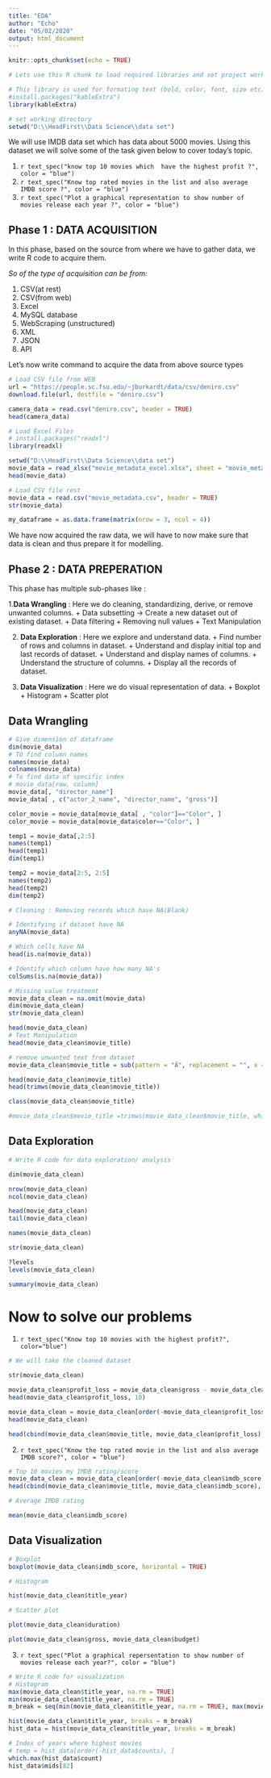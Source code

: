 ```yaml
---
title: "EDA"
author: "Echo"
date: "05/02/2020"
output: html_document
---
```


```r
knitr::opts_chunk$set(echo = TRUE)
```

```r
# Lets use this R chunk to load required libraries and set project working directory

# This library is used for formating text (bold, color, font, size etc)
#install.packages("kableExtra")
library(kableExtra)

# set working directory
setwd("D:\\HeadFirst\\Data Science\\data set")
```

We will use IMDB data set which has data about 5000 movies.
Using this dataset we will solve some of the task given below to cover today's topic.

1. `r text_spec("know top 10 movies which  have the highest profit ?", color = "blue")`
2. `r text_spec("Know top rated movies in the list and also average IMDB score ?", color = "blue")`
3. `r text_spec("Plot a graphical representation to show number of movies release each year ?", color = "blue")`

## Phase 1 : DATA ACQUISITION
In this phase, based on the source from where we have to gather data, we write R code to acquire them.

*So of the type of acquisition can be from:*

1. CSV(at rest)
2. CSV(from web)
3. Excel
4. MySQL database
5. WebScraping (unstructured)
6. XML
7. JSON
8. API

Let's now write command to acquire the data from above source types

```r
# Load CSV file from WEB
url = "https://people.sc.fsu.edu/~jburkardt/data/csv/deniro.csv"
download.file(url, destfile = "deniro.csv")

camera_data = read.csv("deniro.csv", header = TRUE)
head(camera_data)
```


```r
# Load Excel Files
# install.packages("readxl")
library(readxl)

setwd("D:\\HeadFirst\\Data Science\\data set")
movie_data = read_xlsx("movie_metadata_excel.xlsx", sheet = "movie_metadata")
head(movie_data)

```

```r

# Load CSV file rest 
movie_data = read.csv("movie_metadata.csv", header = TRUE)
str(movie_data)

my_dataframe = as.data.frame(matrix(nrow = 3, ncol = 4)) 

```




We have now acquired the raw data, we will have to now make sure that data is clean and thus prepare it for modelling.

###############################################################################################################################################

## Phase 2 : DATA PREPERATION 

This phase has multiple sub-phases like :

1.**Data Wrangling** : Here we do cleaning, standardizing, derive, or remove unwanted columns.
          + Data subsetting -> Create a new dataset out of existing dataset.
          + Data filtering 
          + Removing null values
          + Text Manipulation

2. **Data Exploration** : Here we explore and understand data.
          + Find number of rows and columns in dataset.
          + Understand and display initial top and last records of dataset.
          + Understand and display names of columns.
          + Understand the structure of columns.
          + Display all the records of dataset.
          
3. **Data Visualization** : Here we do visual representation of data.
          + Boxplot
          + Histogram
          + Scatter plot 

## Data Wrangling 
```r
# Give dimension of dataframe
dim(movie_data) 
# TO find column names 
names(movie_data) 
colnames(movie_data)
# To find data of specific index
# movie_data[row, column]
movie_data[, "director_name"]
movie_data[ , c("actor_2_name", "director_name", "gross")]

color_movie = movie_data[movie_data[ , "color"]=="Color", ]
color_movie = movie_data[movie_data$color=="Color", ]

temp1 = movie_data[,2:5]
names(temp1)
head(temp1)
dim(temp1)

temp2 = movie_data[2:5, 2:5]
names(temp2)
head(temp2)
dim(temp2)
```

```r

# Cleaning : Removing records which have NA(Blank)

# Identifying if dataset have NA
anyNA(movie_data)

# Which cells have NA
head(is.na(movie_data))

# Identify which column have how many NA's
colSums(is.na(movie_data))

# Missing value treatment
movie_data_clean = na.omit(movie_data)
dim(movie_data_clean)
str(movie_data_clean)
```

```r

head(movie_data_clean)
# Text Manipulation
head(movie_data_clean$movie_title)

# remove unwanted text from dataset
movie_data_clean$movie_title = sub(pattern = "Â", replacement = "", x = movie_data_clean$movie_title)

head(movie_data_clean$movie_title)
head(trimws(movie_data_clean$movie_title))

class(movie_data_clean$movie_title)

#movie_data_clean$movie_title =trimws(movie_data_clean$movie_title, which = "both")
```

## Data Exploration 

```r
# Write R code for data exploration/ analysis

dim(movie_data_clean)

nrow(movie_data_clean)
ncol(movie_data_clean)

head(movie_data_clean)
tail(movie_data_clean)

names(movie_data_clean)

str(movie_data_clean)

?levels
levels(movie_data_clean)

summary(movie_data_clean)
```

# Now to solve our problems
1. `r text_spec("Know top 10 movies with the highest profit?", color="blue")`

```r
# We will take the cleaned dataset

str(movie_data_clean)

movie_data_clean$profit_loss = movie_data_clean$gross - movie_data_clean$budget
head(movie_data_clean$profit_loss, 10)

movie_data_clean = movie_data_clean[order(-movie_data_clean$profit_loss), ]  
head(movie_data_clean)  

head(cbind(movie_data_clean$movie_title, movie_data_clean$profit_loss),10)

```


2. `r text_spec("Know the top rated movie in the list and also average IMDB score?", color = "blue")`

```r

# Top 10 movies my IMDB rating/score
movie_data_clean = movie_data_clean[order(-movie_data_clean$imdb_score), ]
head(cbind(movie_data_clean$movie_title, movie_data_clean$imdb_score), 10)

# Average IMDB rating

mean(movie_data_clean$imdb_score)

```

## Data Visualization

```r
# Boxplot
boxplot(movie_data_clean$imdb_score, horizontal = TRUE)

```



```r
# Histogram

hist(movie_data_clean$title_year)

```


```r
# Scatter plot

plot(movie_data_clean$duration)

plot(movie_data_clean$gross, movie_data_clean$budget)

```


3. `r text_spec("Plot a graphical repersentation to show number of movies release each year?", color = "blue")`

```r

# Write R code for visualization
# Histogram
max(movie_data_clean$title_year, na.rm = TRUE)
min(movie_data_clean$title_year, na.rm = TRUE)
m_break = seq(min(movie_data_clean$title_year, na.rm = TRUE), max(movie_data_clean$title_year, na.rm = TRUE), by = 1)

hist(movie_data_clean$title_year, breaks = m_break)
hist_data = hist(movie_data_clean$title_year, breaks = m_break)

# Index of years where highest movies 
# temp = hist_data[order(-hist_data$counts), ]
which.max(hist_data$count)
hist_data$mids[82]

```












































